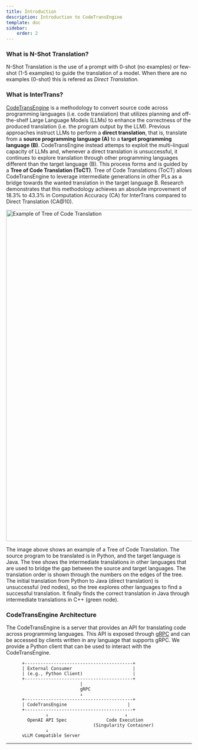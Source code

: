---
title: Introduction
description: Introduction to CodeTransEngine
template: doc
sidebar:
    order: 2
---

### What is N-Shot Translation?
N-Shot Translation is the use of a prompt with 0-shot (no examples) or few-shot (1-5 examples) to guide the translation of a model. When there are no examples (0-shot) this is refered as *Direct Translation*.

### What is InterTrans?
[CodeTransEngine](https://arxiv.org/abs/2411.01063) is a methodology to convert source code across programming languages (i.e. code translation) that utilizes planning and off-the-shelf Large Language Models (LLMs) to enhance the correctness of the produced translation (i.e. the program output by the LLM). 
Previous approaches instruct LLMs to perform a **direct translation**, that is, translate from a **source programming language (A)** to a **target programming language (B)**. 
CodeTransEngine instead attemps to exploit the multi-lingual capacity of LLMs and, whenever a direct translation is unsuccessful, it continues to explore translation through other programming languages different than the target language (B). This process forms and is guided by a **Tree of Code Translation (ToCT)**. 
Tree of Code Translations (ToCT) allows CodeTransEngine to leverage intermediate generations in other PLs as a bridge towards the wanted translation in the target language B. 
Research demonstrates that this methodology achieves an absolute improvement of 18.3% to 43.3% in Computation Accuracy (CA) for InterTrans compared to Direct Translation (CA@10).

<Image src="/assets/tree_of_code_translation.png" width="1600" height="900" alt="Example of Tree of Code Translation" />

The image above shows an example of a Tree of Code Translation. The source program to be translated is in Python, and the target language is Java. The tree shows the intermediate translations in other languages that are used to bridge the gap between the source and target languages. The translation order is shown through the numbers on the edges of the tree. The initial translation from Python to Java (direct translation) is unsuccessful (red nodes), so the tree explores other languages to find a successful translation. It finally finds the correct translation in Java through intermediate translations in C++ (green node).

### CodeTransEngine Architecture
The CodeTransEngine is a server that provides an API for translating code across programming languages. This API is exposed through [gRPC](https://grpc.io/) and can be accessed by clients written in any language that supports gRPC. We provide a Python client that can be used to interact with the CodeTransEngine.
```
      +-----------------------------------------+
      | External Consumer                       |
      | (e.g., Python Client)                   |
      +-----------------------------------------+
                            |
                            gRPC
                            ↓
      +-----------------------------------------+
      | CodeTransEngine                       |
      +-----------------------------------------+                               
               ↓                             ↓                       
        OpenAI API Spec               Code Execution                   
                                 (Singularity Container)           
               ↓                                          
      vLLM Compatible Server
```

---




